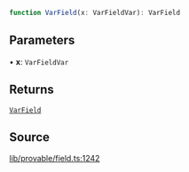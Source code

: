 ```ts
function VarField(x: VarFieldVar): VarField
```

## Parameters

• **x**: `VarFieldVar`

## Returns

[`VarField`](../type-aliases/VarField.mdx)

## Source

[lib/provable/field.ts:1242](https://github.com/o1-labs/o1js/blob/081e48fe103a96db7083cdaea72a409cca3182c3/src/lib/provable/field.ts#L1242)
